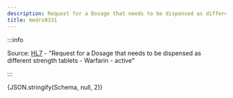 ```yaml
---
description: Request for a Dosage that needs to be dispensed as different strength tablets - Warfarin - active
title: medrx0331
---
```



:::info

Source: [HL7](https://www.hl7.org/fhir/medicationrequest0331.html) - "Request for a Dosage that needs to be dispensed as different strength tablets - Warfarin - active"

:::

<Tabs>
  <TabItem value="text" label="Human readable text" default>
    <MultipleDosagesToText
      dosages={Schema}
      config={{  }}
    />
  </TabItem>
  <TabItem value="json" label="Dosage">
    <CodeBlock language="json">{JSON.stringify(Schema, null, 2)}</CodeBlock>
  </TabItem>
</Tabs>
